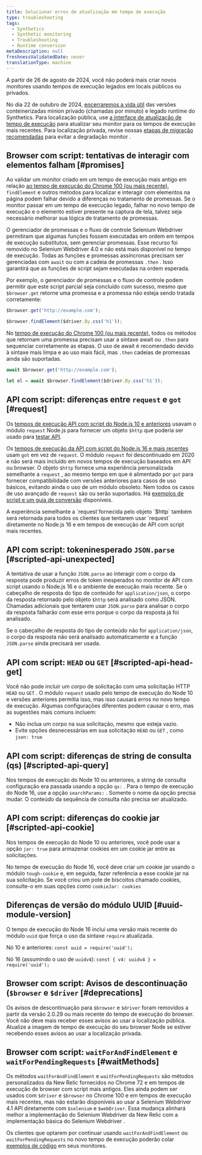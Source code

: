 ```yaml
---
title: Solucionar erros de atualização em tempo de execução
type: troubleshooting
tags:
  - Synthetics
  - Synthetic monitoring
  - Troubleshooting
  - Runtime conversion
metaDescription: null
freshnessValidatedDate: never
translationType: machine
---
```


<Callout variant="important">
  A partir de 26 de agosto de 2024, você não poderá mais criar novos monitores usando tempos de execução legados em locais públicos ou privados.

  No dia 22 de outubro de 2024, [encerraremos a vida útil](/whats-new/2024/04/whats-new-04-09-eol-synthetics-runtime-cpm) das versões conteinerizadas minion privado (chamadas por minuto) e legado runtime do Synthetics. Para localização pública, use [a interface de atualização de tempo de execução](/docs/synthetics/synthetic-monitoring/using-monitors/runtime-upgrade-ui/) para atualizar seu monitor para os tempos de execução mais recentes. Para localização privada, revise nossas [etapas de migração recomendadas](/docs/synthetics/synthetic-monitoring/private-locations/job-manager-transition-guide/#monitorMigration) para evitar a degradação monitor .
</Callout>

## Browser com script: tentativas de interagir com elementos falham [#promises]

Ao validar um monitor criado em um tempo de execução mais antigo em relação [ao tempo de execução do Chrome 100 (ou mais recente)](/docs/synthetics/synthetic-monitoring/scripting-monitors/synthetic-scripted-browser-reference-monitor-versions-chrome-100), `findElement` e outros métodos para localizar e interagir com elementos na página podem falhar devido a diferenças no tratamento de promessas. Se o monitor passar em um tempo de execução legado, falhar no novo tempo de execução e o elemento estiver presente na captura de tela, talvez seja necessário melhorar sua lógica de tratamento de promessas.

O gerenciador de promessas e o fluxo de controle Selenium Webdriver permitiram que algumas funções fossem executadas em ordem em tempos de execução substitutos, sem gerenciar promessas. Esse recurso foi removido no Selenium Webdriver 4.0 e não está mais disponível no tempo de execução. Todas as funções e promessas assíncronas precisam ser gerenciadas com `await` ou com a cadeia de promessas `.then` . Isso garantirá que as funções de script sejam executadas na ordem esperada.

Por exemplo, o gerenciador de promessas e o fluxo de controle podem permitir que este script parcial seja concluído com sucesso, mesmo que `$browser.get` retorne uma promessa e a promessa não esteja sendo tratada corretamente:

```js
$browser.get('http://example.com');

$browser.findElement($driver.By.css('h1'));
```

No [tempo de execução do Chrome 100 (ou mais recente)](/docs/synthetics/synthetic-monitoring/scripting-monitors/synthetic-scripted-browser-reference-monitor-versions-chrome-100), todos os métodos que retornam uma promessa precisam usar a sintaxe await ou `.then` para sequenciar corretamente as etapas. O uso de await é recomendado devido à sintaxe mais limpa e ao uso mais fácil, mas `.then` cadeias de promessas ainda são suportadas.

```js
await $browser.get('http://example.com');

let el = await $browser.findElement($driver.By.css('h1'));
```

## API com script: diferenças entre `request` e `got` [#request]

Os [tempos de execução API com script do Node.js 10 e anteriores](/docs/synthetics/synthetic-monitoring/using-monitors/manage-monitor-runtimes/#dependencies) usavam o módulo `request` Node.js para fornecer um objeto `$http` que poderia ser usado para [testar API](/docs/synthetics/synthetic-monitoring/scripting-monitors/write-synthetic-api-tests-legacy/).

Os [tempos de execução da API com script do Node.js 16 e mais recentes](/docs/synthetics/synthetic-monitoring/using-monitors/manage-monitor-runtimes/#apidependencies) usam `got` em vez de `request`. O módulo `request` foi descontinuado em 2020 e não será mais incluído em novos tempos de execução baseados em API ou browser. O objeto `$http` fornece uma experiência personalizada semelhante a `request` , ao mesmo tempo em que é alimentado por `got` para fornecer compatibilidade com versões anteriores para casos de uso básicos, evitando ainda o uso de um módulo obsoleto. Nem todos os casos de uso avançado de `request` são ou serão suportados. Há [exemplos de script e um guia de conversão](/docs/synthetics/synthetic-monitoring/scripting-monitors/write-synthetic-api-tests/) disponíveis.

<Callout variant="tip">
  A experiência semelhante a `request`fornecida pelo objeto `$http` também será retornada para todos os clientes que tentarem usar `request` diretamente no Node.js 16 e em tempos de execução de API com script mais recentes.
</Callout>

## API com script: tokeninesperado `JSON.parse` [#scripted-api-unexpected]

A tentativa de usar a função `JSON.parse` ao interagir com o corpo da resposta pode produzir erros de token inesperados no monitor de API com script usando o Node.js 16 e o ambiente de execução mais recente. Se o cabeçalho de resposta do tipo de conteúdo for `application/json`, o corpo da resposta retornado pelo objeto `$http` será analisado como JSON. Chamadas adicionais que tentarem usar `JSON.parse` para analisar o corpo da resposta falharão com esse erro porque o corpo da resposta já foi analisado.

Se o cabeçalho de resposta do tipo de conteúdo não for `application/json`, o corpo da resposta não será analisado automaticamente e a função `JSON.parse` ainda precisará ser usada.

## API com script: `HEAD` ou `GET` [#scripted-api-head-get]

Você não pode incluir um corpo de solicitação com uma solicitação HTTP `HEAD` ou `GET` . O módulo `request` usado pelo tempo de execução do Node 10 e versões anteriores permitia isso, mas isso causará erros no novo tempo de execução. Algumas configurações diferentes podem causar o erro, mas as sugestões mais comuns incluem:

* Não inclua um corpo na sua solicitação, mesmo que esteja vazio.
* Evite opções desnecessárias em sua solicitação `HEAD` ou `GET` , como `json: true`

## API com script: diferenças de string de consulta (qs) [#scripted-api-query]

Nos tempos de execução do Node 10 ou anteriores, a string de consulta configuração era passada usando a opção `qs:` . Para o tempo de execução do Node 16, use a opção `searchParams:` . Somente o nome da opção precisa mudar. O conteúdo da sequência de consulta não precisa ser atualizado.

## API com script: diferenças do cookie jar [#scripted-api-cookie]

Nos tempos de execução do Node 10 ou anteriores, você pode usar a opção `jar: true` para armazenar cookies em um cookie jar entre as solicitações.

No tempo de execução do Node 16, você deve criar um cookie jar usando o módulo `tough-cookie` e, em seguida, fazer referência a esse cookie jar na sua solicitação. Se você criou um pote de biscoitos chamado cookies, consulte-o em suas opções como `cookieJar: cookies`

## Diferenças de versão do módulo UUID [#uuid-module-version]

O tempo de execução do Node 16 inclui uma versão mais recente do módulo `uuid` que força o uso da sintaxe `require` atualizada.

Nó 10 e anteriores: `const uuid = require('uuid');`

Nó 16 (assumindo o uso de `uuidv4`): `const { v4: uuidv4 } = require('uuid');`

## Browser com script: Avisos de descontinuação (`$browser` e `$driver` [#deprecations]

Os avisos de descontinuação para `$browser` e `$driver` foram removidos a partir da versão 2.0.29 ou mais recente do tempo de execução do browser. Você não deve mais receber esses avisos ao usar a localização pública. Atualize a imagem de tempo de execução do seu browser Node se estiver recebendo esses avisos ao usar a localização privada.

## Browser com script: `waitForAndFindElement` e `waitForPendingRequests` [#waitMethods]

Os métodos `waitForAndFindElement` e `waitForPendingRequests` são métodos personalizados da New Relic fornecidos no Chrome 72 e em tempos de execução de browser com script mais antigos. Eles ainda podem ser usados com `$driver` e `$browser` no Chrome 100 e em tempos de execução mais recentes, mas não estarão disponíveis ao usar a Selenium Webdriver 4.1 API diretamente com `$selenium` e `$webDriver`. Essa mudança alinhará melhor a implementação do Selenium Webdriver da New Relic com a implementação básica do Selenium Webdriver .

Os clientes que optarem por continuar usando `waitForAndFindElement` ou `waitForPendingRequests` no novo tempo de execução poderão colar [exemplos de código](/docs/synthetics/synthetic-monitoring/scripting-monitors/synthetic-scripted-browser-reference-monitor-versions-chrome-100/#waitForAndFindElement) em seus monitores.